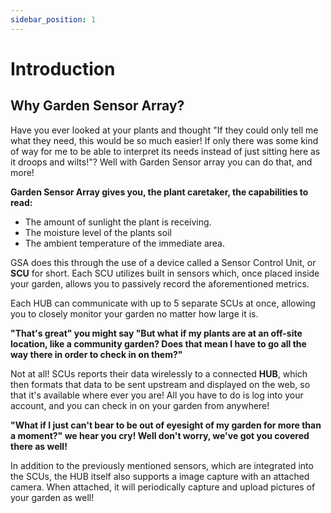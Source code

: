 ```yaml
---
sidebar_position: 1
---
```

# Introduction

## **Why Garden Sensor Array?**

Have you ever looked at your plants and thought "If they could only tell me what they need, this
would be so much easier! If only there was some kind of way for me to be able to interpret its needs
instead of just sitting here as it droops and wilts!"? Well with Garden Sensor array you can do that, and more! 

**Garden Sensor Array gives you, the plant caretaker, the capabilities to read:** 
- The amount of sunlight the plant is receiving.
- The moisture level of the plants soil
- The ambient temperature of the immediate area.

GSA does this through the use of a device called a Sensor Control Unit, or **SCU** for short. Each SCU
utilizes built in sensors which, once placed inside your garden, allows you to passively record the aforementioned metrics.

Each HUB can communicate with up to 5 separate SCUs at once, allowing you to closely monitor your garden no matter how large it is. 

**"That's great" you might say "But what if my plants are at an off-site location, like a community garden?
Does that mean I have to go all the way there in order to check in on them?"**

Not at all! SCUs reports their data wirelessly to a connected **HUB**, which then formats that data to be sent upstream and displayed
on the web, so that it's available where ever you are! All you have to do is log into your account, and you can check in on your garden from anywhere! 

**"What if I just can't bear to be out of eyesight of my garden for more than a moment?" we hear you cry!
 Well don't worry, we've got you covered there as well!**

In addition to the previously mentioned sensors, which are integrated into the SCUs, the HUB itself also supports a image capture with an attached camera. 
When attached, it will periodically capture and upload pictures of your garden as well!




